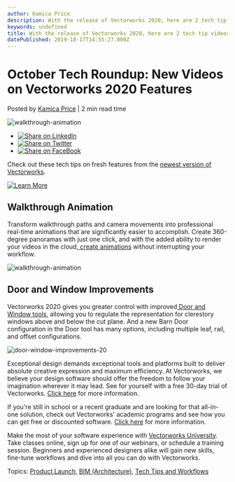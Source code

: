 ```yaml
---
author: Kamica Price
description: With the release of Vectorworks 2020, here are 2 tech tip videos from Vectorworks University.
keywords: undefined
title: With the release of Vectorworks 2020, here are 2 tech tip videos from Vectorworks University. 
datePublished: 2019-10-17T14:55:27.000Z
---
```

  

# October Tech Roundup: New Videos on Vectorworks 2020 Features

 Posted by [Kamica Price](https://blog.vectorworks.net/author/kamica-price) | 2 min read time 

![walkthrough-animation](https://blog.vectorworks.net/hubfs/Blog%20Images/191017_October%20Tech%20Roundup/walkthrough-animation.jpg) 

* [![Share on LinkedIn](https://2659751.fs1.hubspotusercontent-na1.net/hubfs/2659751/michaelDemo/share-LI.png)](http://www.linkedin.com/shareArticle?mini=true&url=https%3A%2F%2Fblog.vectorworks.net%2Foctober-tech-roundup-new-videos-on-vectorworks-2020-features)
* [![Share on Twitter](https://2659751.fs1.hubspotusercontent-na1.net/hubfs/2659751/michaelDemo/share-TW.png)](https://www.twitter.com/share?text=October%20Tech%20Roundup:%20New%20Videos%20on%20Vectorworks%202020%20Features&url=https%3A%2F%2Fblog.vectorworks.net%2Foctober-tech-roundup-new-videos-on-vectorworks-2020-features&via=PMGTweets)
* [![Share on FaceBook](https://2659751.fs1.hubspotusercontent-na1.net/hubfs/2659751/michaelDemo/share-FB.png)](https://www.facebook.com/sharer/sharer.php?u=https%3A%2F%2Fblog.vectorworks.net%2Foctober-tech-roundup-new-videos-on-vectorworks-2020-features)

Check out these tech tips on fresh features from the [newest version of Vectorworks](https://www.vectorworks.net/en-US/2020?utm%5Fcampaign=blog&utm%5Fmedium=planetvectorworks&utm%5Fsource=intext&utm%5Fcontent=octtechroundup101719).

[![Learn More](https://no-cache.hubspot.com/cta/default/3018241/83c6339f-2172-4616-a853-58c593489b21.png)](https://cta-redirect.hubspot.com/cta/redirect/3018241/83c6339f-2172-4616-a853-58c593489b21) 

## Walkthrough Animation

Transform walkthrough paths and camera movements into professional real-time animations that are significantly easier to accomplish. Create 360-degree panoramas with just one click, and with the added ability to render your videos in the cloud,[ create animations](https://university.vectorworks.net/mod/page/view.php?id=288?utm%5Fcampaign=blog&utm%5Fmedium=planetvectorworks&utm%5Fsource=intext&utm%5Fcontent=octtechroundup101719) without interrupting your workflow.

![walkthrough-animation](https://blog.vectorworks.net/hs-fs/hubfs/Blog%20Images/191017_October%20Tech%20Roundup/walkthrough-animation.jpg?width=1446&name=walkthrough-animation.jpg)

## Door and Window Improvements

Vectorworks 2020 gives you greater control with improved[ Door and Window tools](https://university.vectorworks.net/mod/page/view.php?id=216?utm%5Fcampaign=blog&utm%5Fmedium=planetvectorworks&utm%5Fsource=intext&utm%5Fcontent=octtechroundup101719), allowing you to regulate the representation for clerestory windows above and below the cut plane. And a new Barn Door configuration in the Door tool has many options, including multiple leaf, rail, and offset configurations.

![door-window-improvements-20](https://blog.vectorworks.net/hs-fs/hubfs/Blog%20Images/191017_October%20Tech%20Roundup/door-window-improvements-20.jpeg?width=1423&name=door-window-improvements-20.jpeg)

Exceptional design demands exceptional tools and platforms built to deliver absolute creative expression and maximum efficiency. At Vectorworks, we believe your design software should offer the freedom to follow your imagination wherever it may lead. See for yourself with a free 30-day trial of Vectorworks. [Click here](https://www.vectorworks.net/trial/form) for more information.

If you're still in school or a recent graduate and are looking for that all-in-one solution, check out Vectorworks' academic programs and see how you can get free or discounted software. [Click here](https://www.vectorworks.net/en-US/education) for more information.

Make the most of your software experience with [Vectorworks University](https://university.vectorworks.net/). Take classes online, sign up for one of our webinars, or schedule a training session. Beginners and experienced designers alike will gain new skills, fine-tune workflows and dive into all you can do with Vectorworks.

 Topics: [Product Launch](https://blog.vectorworks.net/topic/product-launch), [BIM (Architecture)](https://blog.vectorworks.net/topic/bim-architecture), [Tech Tips and Workflows](https://blog.vectorworks.net/topic/tech-tips-and-workflows) 

  